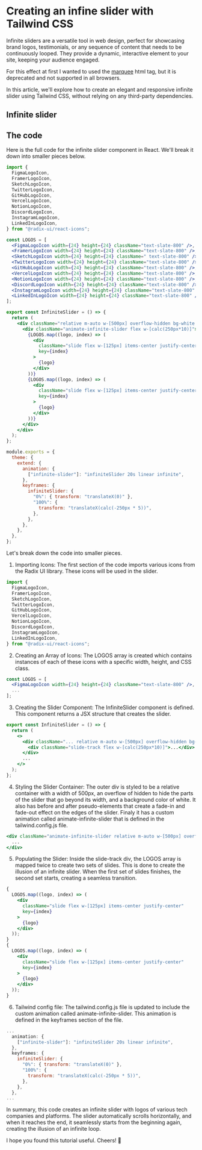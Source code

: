 
<LayoutBlog >

# Creating an infine slider with Tailwind CSS

Infinite sliders are a versatile tool in web design, perfect for showcasing brand logos, testimonials, or any sequence of content that needs to be continuously looped. They provide a dynamic, interactive element to your site, keeping your audience engaged.

For this effect at first I wanted to used the [marquee](https://developer.mozilla.org/en-US/docs/Web/HTML/Element/marquee) html tag, but it is deprecated and not supported in all browsers.

In this article, we'll explore how to create an elegant and responsive infinite slider using Tailwind CSS, without relying on any third-party dependencies.

## Infinite slider

<ComponentPlayground className="bg-white">
  <InfiniteSliderTW />
</ComponentPlayground>

## The code

Here is the full code for the infinite slider component in React. We'll break it down into smaller pieces below.

```jsx
import {
  FigmaLogoIcon,
  FramerLogoIcon,
  SketchLogoIcon,
  TwitterLogoIcon,
  GitHubLogoIcon,
  VercelLogoIcon,
  NotionLogoIcon,
  DiscordLogoIcon,
  InstagramLogoIcon,
  LinkedInLogoIcon,
} from "@radix-ui/react-icons";

const LOGOS = [
  <FigmaLogoIcon width={24} height={24} className="text-slate-800" />,
  <FramerLogoIcon width={24} height={24} className="text-slate-800" />,
  <SketchLogoIcon width={24} height={24} className=" text-slate-800" />,
  <TwitterLogoIcon width={24} height={24} className="text-slate-800" />,
  <GitHubLogoIcon width={24} height={24} className="text-slate-800" />,
  <VercelLogoIcon width={24} height={24} className="text-slate-800" />,
  <NotionLogoIcon width={24} height={24} className="text-slate-800" />,
  <DiscordLogoIcon width={24} height={24} className="text-slate-800" />,
  <InstagramLogoIcon width={24} height={24} className="text-slate-800" />,
  <LinkedInLogoIcon width={24} height={24} className="text-slate-800" />,
];

export const InfiniteSlider = () => {
  return (
    <div className="relative m-auto w-[500px] overflow-hidden bg-white before:absolute before:left-0 before:top-0 before:z-[2] before:h-full before:w-[100px] before:bg-[linear-gradient(to_right,white_0%,rgba(255,255,255,0)_100%)] before:content-[''] after:absolute after:right-0 after:top-0 after:z-[2] after:h-full after:w-[100px] after:-scale-x-100 after:bg-[linear-gradient(to_right,white_0%,rgba(255,255,255,0)_100%)] after:content-['']">
      <div className="animate-infinite-slider flex w-[calc(250px*10)]">
        {LOGOS.map((logo, index) => (
          <div
            className="slide flex w-[125px] items-center justify-center"
            key={index}
          >
            {logo}
          </div>
        ))}
        {LOGOS.map((logo, index) => (
          <div
            className="slide flex w-[125px] items-center justify-center"
            key={index}
          >
            {logo}
          </div>
        ))}
      </div>
    </div>
  );
};
```

```js tailwind.config.js
module.exports = {
  theme: {
    extend: {
      animation: {
        ["infinite-slider"]: "infiniteSlider 20s linear infinite",
      },
      keyframes: {
        infiniteSlider: {
          "0%": { transform: "translateX(0)" },
          "100%": {
            transform: "translateX(calc(-250px * 5))",
          },
        },
      },
    },
  },
};
```

Let's break down the code into smaller pieces.

1. Importing Icons: The first section of the code imports various icons from the Radix UI library. These icons will be used in the slider.

```jsx
import {
  FigmaLogoIcon,
  FramerLogoIcon,
  SketchLogoIcon,
  TwitterLogoIcon,
  GitHubLogoIcon,
  VercelLogoIcon,
  NotionLogoIcon,
  DiscordLogoIcon,
  InstagramLogoIcon,
  LinkedInLogoIcon,
} from "@radix-ui/react-icons";
```

2. Creating an Array of Icons: The LOGOS array is created which contains instances of each of these icons with a specific width, height, and CSS class.

```jsx
const LOGOS = [
  <FigmaLogoIcon width={24} height={24} className="text-slate-800" />,
  ...
];
```

3. Creating the Slider Component: The InfiniteSlider component is defined. This component returns a JSX structure that creates the slider.

```jsx
export const InfiniteSlider = () => {
  return (
    <>
      <div className="... relative m-auto w-[500px] overflow-hidden bg-white">
        <div className="slide-track flex w-[calc(250px*10)]">...</div>
      </div>
      ...
    </>
  );
};
```

4. Styling the Slider Container: The outer div is styled to be a relative container with a width of 500px, an overflow of hidden to hide the parts of the slider that go beyond its width, and a background color of white. It also has before and after pseudo-elements that create a fade-in and fade-out effect on the edges of the slider. Finaly it has a custom animation called animate-infinite-slider that is defined in the tailwind.config.js file.

```jsx
<div className="animate-infinite-slider relative m-auto w-[500px] overflow-hidden bg-white before:absolute before:left-0 before:top-0 before:z-[2] before:h-full before:w-[100px] before:bg-[linear-gradient(to_right,white_0%,rgba(255,255,255,0)_100%)] before:content-[''] after:absolute after:right-0 after:top-0 after:z-[2] after:h-full after:w-[100px] after:-scale-x-100 after:bg-[linear-gradient(to_right,white_0%,rgba(255,255,255,0)_100%)] after:content-['']">
  ...
</div>
```

5. Populating the Slider: Inside the slide-track div, the LOGOS array is mapped twice to create two sets of slides. This is done to create the illusion of an infinite slider. When the first set of slides finishes, the second set starts, creating a seamless transition.

```jsx
{
  LOGOS.map((logo, index) => (
    <div
      className="slide flex w-[125px] items-center justify-center"
      key={index}
    >
      {logo}
    </div>
  ));
}
{
  LOGOS.map((logo, index) => (
    <div
      className="slide flex w-[125px] items-center justify-center"
      key={index}
    >
      {logo}
    </div>
  ));
}
```

6. Tailwind config file: The tailwind.config.js file is updated to include the custom animation called animate-infinite-slider. This animation is defined in the keyframes section of the file.

```js
...
  animation: {
    ["infinite-slider"]: "infiniteSlider 20s linear infinite",
  },
  keyframes: {
    infiniteSlider: {
      "0%": { transform: "translateX(0)" },
      "100%": {
        transform: "translateX(calc(-250px * 5))",
      },
    },
  },
...
```

In summary, this code creates an infinite slider with logos of various tech companies and platforms. The slider automatically scrolls horizontally, and when it reaches the end, it seamlessly starts from the beginning again, creating the illusion of an infinite loop.

I hope you found this tutorial useful. Cheers! 🍹

</LayoutBlog>
